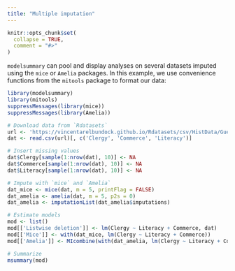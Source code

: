 ```yaml
---
title: "Multiple imputation"
---
```


```r
knitr::opts_chunk$set(
  collapse = TRUE,
  comment = "#>"
)
```

`modelsummary` can pool and display analyses on several datasets imputed using the `mice` or `Amelia` packages. In this example, we use convenience functions from the `mitools` package to format our data: 

```r
library(modelsummary)
library(mitools)
suppressMessages(library(mice))
suppressMessages(library(Amelia))

# Download data from `Rdatasets`
url <- 'https://vincentarelbundock.github.io/Rdatasets/csv/HistData/Guerry.csv'
dat <- read.csv(url)[, c('Clergy', 'Commerce', 'Literacy')]

# Insert missing values
dat$Clergy[sample(1:nrow(dat), 10)] <- NA
dat$Commerce[sample(1:nrow(dat), 10)] <- NA
dat$Literacy[sample(1:nrow(dat), 10)] <- NA

# Impute with `mice` and `Amelia`
dat_mice <- mice(dat, m = 5, printFlag = FALSE)
dat_amelia <- amelia(dat, m = 5, p2s = 0)
dat_amelia <- imputationList(dat_amelia$imputations)

# Estimate models
mod <- list()
mod[['Listwise deletion']] <- lm(Clergy ~ Literacy + Commerce, dat)
mod[['Mice']] <- with(dat_mice, lm(Clergy ~ Literacy + Commerce))
mod[['Amelia']] <- MIcombine(with(dat_amelia, lm(Clergy ~ Literacy + Commerce)))

# Summarize
msummary(mod)
```
